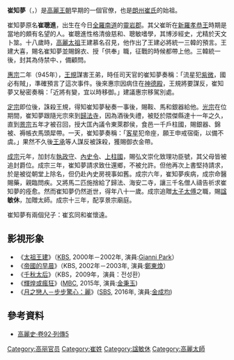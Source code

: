 {{no footnotes|time=2016-10-31T16:42:58+00:00}}
{{refimprove|time=2016-10-31T16:42:58+00:00}}
{{Infobox Korean name
| hangul    =최지몽
| hanja     =崔知夢
| rr        =Choe Ji-mong
| mr        =
| koreanipa =
| context   =
| image     =
| caption   =
}}
'''崔知夢'''（{{lang-ko|최지몽}}，{{bd|906年||987年||}}）是[[高麗王朝|高麗王朝]]早期的一個官僚，也是[[朗州崔氏|朗州崔氏]]的始祖。

崔知夢原名'''崔聰進'''，出生在今日[[全羅南道|全羅南道]]的[[靈岩郡|靈岩郡]]。其父崔昕在[[新羅|新羅]][[孝恭王|孝恭王]]時期是當地的頗有名望的人。崔聰進性格清儉慈和、聰敏嗜學，其博涉經史，尤精於天文卜筮。十八歲時，[[高麗太祖|高麗太祖]]王建慕名召見，他作出了王建必將統一三韓的預言。王建大喜，賜名崔知夢並賜錦衣、授「供奉」職，征戰的時候都帶上他。三韓統一後，封其為侍禁中、，備顧問。

[[高麗惠宗|惠宗]]二年（945年），[[王規_(咸規)|王規]]謀害王弟，時任司天官的崔知夢奏稱：「流星犯[[紫微|紫微]]，國必有賊」，準確預言了這次事件。後來惠宗因病住在[[神德殿|神德殿]]，王規將要謀反，崔知夢又秘密奏稱：「近將有變，宜以時移御。」建議惠宗移駕別處。

[[高麗定宗|定宗]]即位後，誅殺王規，得知崔知夢秘奏一事後，賜鞍、馬和銀器給他。[[高麗光宗|光宗]]在位期間，崔知夢跟隨光宗來到[[歸法寺|歸法寺]]，因為酒後失禮，被貶於隈傑縣達十一年之久，直到[[高麗景宗|景宗]]五年才被召回，授大匡內議令東萊郡侯，食邑一千戶柱國，賜銀器、錦被、褥帳衣馬頭犀帶。一天，崔知夢奏稱：「[[客星|客星]]犯帝座，願王申戒宿衛，以備不虞。」果然不久後[[王承|王承]]等人謀反被誅殺，獲賜御衣金帶。

[[高麗成宗|成宗]]元年，加封左[[執政守|執政守]]、[[內史令|內史令]]、[[上柱國|上柱國]]，賜弘文崇化致理功臣號，其父母皆被追封爵位。成宗三年，崔知夢請求致仕還鄉，不被允許。但他再次上書堅持請求，於是被從朝堂上除名，但仍赴內史房視事如舊。成宗六年，崔知夢疾病，成宗命醫賜藥，親臨問疾。又將馬二匹施捨給了歸法、海安二寺，讓三千名僧人禱告祈求崔知夢的痊愈。然而崔知夢仍然逝世，得年八十一歲。成宗追贈[[太子太傅|太子太傅]]之職，賜[[諡|諡]]'''敏休'''，加贈太師。成宗十三年，配享景宗廟庭。

崔知夢有兩個兒子：崔玄同和崔懷遠。

==影視形象==
* 《[[太祖王建|太祖王建]]》（[[KBS|KBS]], 2000年－2002年, 演員:[[Gianni_Park|Gianni Park]]）
* 《[[帝國的早晨|帝國的早晨]]》（KBS, 2002年－2003年, 演員:[[鄭東煥|鄭東煥]]）
* 《[[千秋太后_(電視劇)|千秋太后]]》（KBS，2009年，演員：전성환）
* 《[[輝煌或瘋狂|輝煌或瘋狂]]》([[MBC|MBC]], 2015年, 演員:[[金秉玉|金秉玉]])
* 《[[月之戀人－步步驚心：麗|月之戀人－步步驚心：麗]]》([[SBS|SBS]], 2016年, 演員:[[金成均|金成均]])

==參考資料==
*[https://zh.wikisource.org/wiki/%E9%AB%98%E4%B8%BD%E5%8F%B292%E5%8D%B7 高麗史·卷92·列傳5] {{Wayback|url=https://zh.wikisource.org/wiki/%E9%AB%98%E4%B8%BD%E5%8F%B292%E5%8D%B7 |date=20200628181924 }}

[[Category:高丽官员|Category:高丽官员]]
[[Category:崔姓|Category:崔姓]]
[[Category:諡敏休|Category:諡敏休]]
[[Category:高麗太師|Category:高麗太師]]
